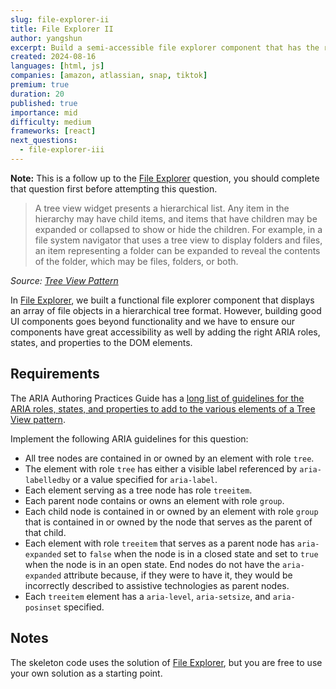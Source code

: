 ```yaml
---
slug: file-explorer-ii
title: File Explorer II
author: yangshun
excerpt: Build a semi-accessible file explorer component that has the right ARIA roles, states, and properties
created: 2024-08-16
languages: [html, js]
companies: [amazon, atlassian, snap, tiktok]
premium: true
duration: 20
published: true
importance: mid
difficulty: medium
frameworks: [react]
next_questions:
  - file-explorer-iii
---
```


**Note:** This is a follow up to the [File Explorer](/questions/user-interface/file-explorer) question, you should complete that question first before attempting this question.

> A tree view widget presents a hierarchical list. Any item in the hierarchy may have child items, and items that have children may be expanded or collapsed to show or hide the children. For example, in a file system navigator that uses a tree view to display folders and files, an item representing a folder can be expanded to reveal the contents of the folder, which may be files, folders, or both.

_Source: [Tree View Pattern](https://www.w3.org/WAI/ARIA/apg/patterns/treeview/)_

In [File Explorer](/questions/user-interface/file-explorer), we built a functional file explorer component that displays an array of file objects in a hierarchical tree format. However, building good UI components goes beyond functionality and we have to ensure our components have great accessibility as well by adding the right ARIA roles, states, and properties to the DOM elements.

## Requirements

The ARIA Authoring Practices Guide has a [long list of guidelines for the ARIA roles, states, and properties to add to the various elements of a Tree View pattern](https://www.w3.org/WAI/ARIA/apg/patterns/treeview/).

Implement the following ARIA guidelines for this question:

- All tree nodes are contained in or owned by an element with role `tree`.
- The element with role `tree` has either a visible label referenced by `aria-labelledby` or a value specified for `aria-label`.
- Each element serving as a tree node has role `treeitem`.
- Each parent node contains or owns an element with role `group`.
- Each child node is contained in or owned by an element with role `group` that is contained in or owned by the node that serves as the parent of that child.
- Each element with role `treeitem` that serves as a parent node has `aria-expanded` set to `false` when the node is in a closed state and set to `true` when the node is in an open state. End nodes do not have the `aria-expanded` attribute because, if they were to have it, they would be incorrectly described to assistive technologies as parent nodes.
- Each `treeitem` element has a `aria-level`, `aria-setsize`, and `aria-posinset` specified.

## Notes

The skeleton code uses the solution of [File Explorer](/questions/user-interface/file-explorer), but you are free to use your own solution as a starting point.

